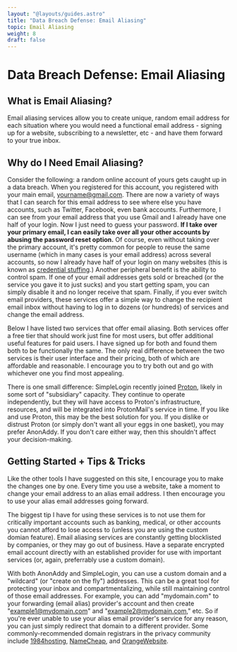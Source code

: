 ```yaml
---
layout: "@layouts/guides.astro"
title: "Data Breach Defense: Email Aliasing"
topic: Email Aliasing
weight: 8
draft: false
---
```



# Data Breach Defense: Email Aliasing

## What is Email Aliasing?

Email aliasing services allow you to create unique, random email address for each situation where you would need a functional email address - signing up for a website, subscribing to a newsletter, etc - and have them forward to your true inbox.

## Why do I Need Email Aliasing?

Consider the following: a random online account of yours gets caught up in a data breach. When you registered for this account, you registered with your main email, yourname@gmail.com. There are now a variety of ways that I can search for this email address to see where else you have accounts, such as Twitter, Facebook, even bank accounts. Furthermore, I can see from your email address that you use Gmail and I already have one half of your login. Now I just need to guess your password. **If I take over your primary email, I can easily take over all your other accounts by abusing the password reset option.** Of course, even without taking over the primary account, it's pretty common for people to reuse the same username (which in many cases is your email address) across several accounts, so now I already have half of your login on many websites (this is known as [credential stuffing](https://owasp.org/www-community/attacks/Credential_stuffing).) Another peripheral benefit is the ability to control spam. If one of your email addresses gets sold or breached (or the service you gave it to just sucks) and you start getting spam, you can simply disable it and no longer receive that spam. Finally, if you ever switch email providers, these services offer a simple way to change the recipient email inbox without having to log in to dozens (or hundreds) of services and change the email address.

Below I have listed two services that offer email aliasing. Both services offer a free tier that should work just fine for most users, but offer additional useful features for paid users. I have signed up for both and found them both to be functionally the same. The only real difference between the two services is their user interface and their pricing, both of which are affordable and reasonable. I encourage you to try both out and go with whichever one you find most appealing.

There is one small difference: SimpleLogin recently joined [Proton](https://simplelogin.io/blog/simplelogin-join-proton/), likely in some sort of "subsidiary" capacity. They continue to operate independently, but they will have access to Proton's infrastructure, resources, and will be integrated into ProtonMail's service in time. If you like and use Proton, this may be the best solution for you. If you dislike or distrust Proton (or simply don't want all your eggs in one basket), you may prefer AnonAddy. If you don't care either way, then this shouldn't affect your decision-making.

<Plans data={data} />

## Getting Started + Tips & Tricks

Like the other tools I have suggested on this site, I encourage you to make the changes one by one. Every time you use a website, take a moment to change your email address to an alias email address. I then encourage you to use your alias email addresses going forward.

The biggest tip I have for using these services is to not use them for critically important accounts such as banking, medical, or other accounts you cannot afford to lose access to (unless you are using the custom domian feature). Email aliasing services are constantly getting blocklisted by companies, or they may go out of business. Have a separate encrypted email account directly with an established provider for use with important services (or, again, preferrably use a custom domain).

With both AnonAddy and SimpleLogin, you can use a custom domain and a "wildcard" (or "create on the fly") addresses. This can be a great tool for protecting your inbox and compartmentalizing, while still maintaining control of those email addresses. For example, you can add "mydomain.com" to your forwarding (email alias) provider's account and then create "example1@mydomain.com" and "example2@mydomain.com," etc. So if you're ever unable to use your alias email provider's service for any reason, you can just simply redirect that domain to a different provider. Some commonly-recommended domain registrars in the privacy community include [1984hosting](https://www.1984hosting.com/), [NameCheap](https://www.namecheap.com/), and [OrangeWebsite](https://www.orangewebsite.com/).
